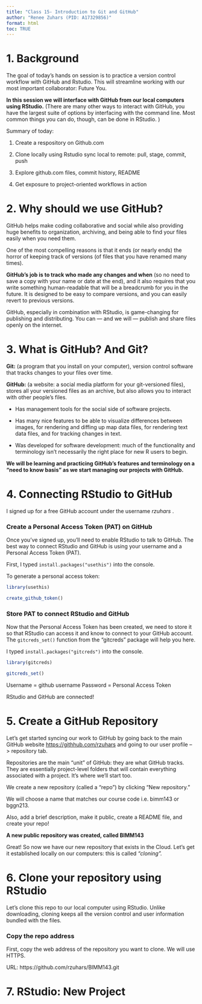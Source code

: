 ```yaml
---
title: "Class 15- Introduction to Git and GitHub"
author: "Renee Zuhars (PID: A17329856)"
format: html
toc: TRUE
---
```


# 1. Background

The goal of today's hands on session is to practice a version control workflow with GitHub and Rstudio. This will streamline working with our most important collaborator: Future You. 

**In this session we will interface with GitHub from our local computers using RStudio.** (There are many other ways to interact with GitHub, you have the largest suite of options by interfacing with the command line. Most common things you can do, though, can be done in RStudio. )

Summary of today:

1. Create a respository on Github.com

2. Clone locally using Rstudio sync local to remote: pull, stage, commit, push

3. Explore github.com files, commit history, README

4. Get exposure to project-oriented workflows in action


# 2. Why should we use GitHub?

GitHub helps make coding collaborative and social while also providing huge benefits to organization, archiving, and being able to find your files easily when you need them.

One of the most compelling reasons is that it ends (or nearly ends) the horror of keeping track of versions (of files that you have renamed many times). 

**GitHub’s job is to track who made any changes and when** (so no need to save a copy with your name or date at the end), and it also requires that you write something human-readable that will be a breadcrumb for you in the future. It is designed to be easy to compare versions, and you can easily revert to previous versions.

GitHub, especially in combination with RStudio, is game-changing for publishing and distributing. You can — and we will — publish and share files openly on the internet.


# 3. What is GitHub? And Git?

**Git:** (a program that you install on your computer), version control software that tracks changes to your files over time.

**GitHub:** (a website: a social media platform for your git-versioned files), stores all your versioned files as an archive, but also allows you to interact with other people's files. 

  - Has management tools for the social side of software projects. 
  
  - Has many nice features to be able to visualize differences between images, for rendering and diffing up map data files, for rendering text data files, and for tracking changes in text. 

  - Was developed for software development: much of the functionality and terminology isn't necessarily the right place for new R users to begin. 

**We will be learning and practicing GitHub’s features and terminology on a “need to know basis” as we start managing our projects with GitHub.**


# 4. Connecting RStudio to GitHub

I signed up for a free GitHub account under the username *rzuhars* . 

### Create a Personal Access Token (PAT) on GitHub

Once you’ve signed up, you’ll need to enable RStudio to talk to GitHub. The best way to connect RStudio and GitHub is using your username and a Personal Access Token (PAT).

First, I typed `install.packages("usethis")` into the console. 

To generate a personal access token:

```r
library(usethis)

create_github_token()
```

### Store PAT to connect RStudio and GitHub

Now that the Personal Access Token has been created, we need to store it so that RStudio can access it and know to connect to your GitHub account. The `gitcreds_set()` function from the "gitcreds" package will help you here.

I typed `install.packages("gitcreds")` into the console. 

```r
library(gitcreds)

gitcreds_set()
```

Username = github username
Password = Personal Access Token

RStudio and GitHub are connected!

# 5. Create a GitHub Repository

Let’s get started syncing our work to GitHub by going back to the main GitHub website <https://githhub.com/rzuhars> and going to our user profile --> repository tab. 

Repositories are the main “unit” of GitHub: they are what GitHub tracks. They are essentially project-level folders that will contain everything associated with a project. It’s where we’ll start too.

We create a new repository (called a “repo”) by clicking “New repository.”

We will choose a name that matches our course code i.e. bimm143 or bggn213.

Also, add a brief description, make it public, create a README file, and create your repo!

**A new public repository was created, called BIMM143**

Great! So now we have our new repository that exists in the Cloud. Let’s get it established locally on our computers: this is called *“cloning”.*


# 6. Clone your repository using RStudio

Let’s clone this repo to our local computer using RStudio. Unlike downloading, cloning keeps all the version control and user information bundled with the files.

### Copy the repo address

First, copy the web address of the repository you want to clone. We will use HTTPS.

URL: https://github.com/rzuhars/BIMM143.git

# 7. RStudio: New Project




